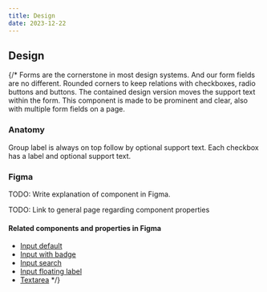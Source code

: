 ```yaml
---
title: Design
date: 2023-12-22
---
```


## Design
{/* Forms are the cornerstone in most design systems. And our form fields are no different. Rounded corners to keep relations with checkboxes, radio buttons and buttons. The contained design version moves the support text within the form. This component is made to be prominent and clear, also with multiple form fields on a page. 

### Anatomy
Group label is always on top follow by optional support text. Each checkbox has a label and optional support text. 

<Figma node="619-6741" caption="Anatomy of input field" />

### Figma

TODO: Write explanation of component in Figma.

TODO: Link to general page regarding component properties

#### Related components and properties in Figma

- [Input default](https://www.figma.com/design/56EvebfAdgA7JaDIldZAFK/Green-Design-System?node-id=52-654)
- [Input with badge](https://www.figma.com/design/56EvebfAdgA7JaDIldZAFK/Green-Design-System?node-id=52-654)
- [Input search](https://www.figma.com/design/56EvebfAdgA7JaDIldZAFK/Green-Design-System?node-id=52-654)
- [Input floating label](https://www.figma.com/design/56EvebfAdgA7JaDIldZAFK/Green-Design-System?node-id=52-654)
- [Textarea](https://www.figma.com/design/56EvebfAdgA7JaDIldZAFK/Green-Design-System?node-id=5985-2371) */}